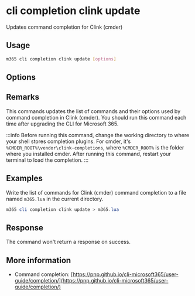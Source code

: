 
# cli completion clink update

Updates command completion for Clink (cmder)

## Usage

```sh
m365 cli completion clink update [options]
```

## Options

<Global />

## Remarks

This commands updates the list of commands and their options used by command completion in Clink (cmder). You should run this command each time after upgrading the CLI for Microsoft 365.

:::info
Before running this command, change the working directory to where your shell stores completion plugins. For cmder, it's `%CMDER_ROOT%\vendor\clink-completions`, where `%CMDER_ROOT%` is the folder where you installed cmder. After running this command, restart your terminal to load the completion.
:::

## Examples

Write the list of commands for Clink (cmder) command completion to a file named `m365.lua` in the current directory.

```powershell
m365 cli completion clink update > m365.lua
```

## Response

The command won't return a response on success.

## More information

- Command completion: [https://pnp.github.io/cli-microsoft365/user-guide/completion/](https://pnp.github.io/cli-microsoft365/user-guide/completion/)
